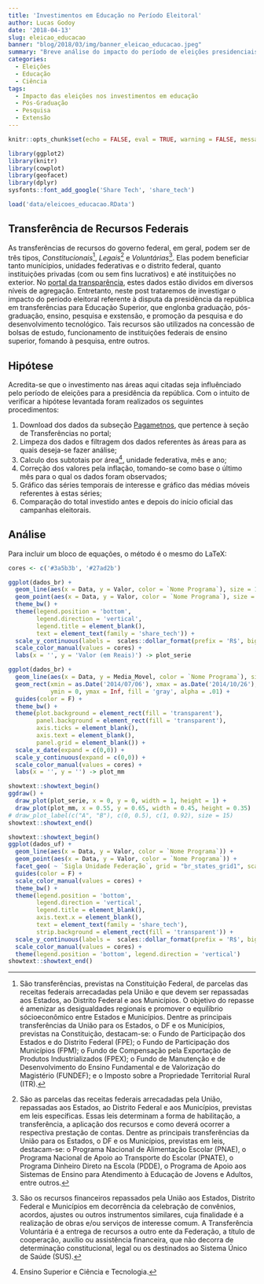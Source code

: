 ```yaml
---
title: 'Investimentos em Educação no Período Eleitoral'
author: Lucas Godoy
date: '2018-04-13'
slug: eleicao_educacao
banner: "blog/2018/03/img/banner_eleicao_educacao.jpeg"
summary: "Breve análise do impacto do período de eleições presidenciais no investimento em educação."
categories:
  - Eleições
  - Educação
  - Ciência
tags:
  - Impacto das eleições nos investimentos em educação
  - Pós-Graduação
  - Pesquisa
  - Extensão
---
```


```r
knitr::opts_chunk$set(echo = FALSE, eval = TRUE, warning = FALSE, message = FALSE)
```

```r
library(ggplot2)
library(knitr)
library(cowplot)
library(geofacet)
library(dplyr)
sysfonts::font_add_google('Share Tech', 'share_tech')
```

```r
load('data/eleicoes_educacao.RData')
```

## Transferência de Recursos Federais

  As transferências de recursos do governo federal, em geral, podem ser de três 
tipos, _Constitucionais_[^1], _Legais_[^2] e _Voluntárias_[^3]. Elas podem beneficiar tanto 
munícipios, unidades federativas e o distrito federal, quanto instituições privadas 
(com ou sem fins lucrativos) e até instituições no exterior. 
No [portal da transparência](http://www.portaltransparencia.gov.br), estes dados estão 
dividos em diversos níveis de agregação. Entretanto, neste post trataremos de investigar o 
impacto do período eleitoral referente à disputa da presidência da república em transferências 
para Educação Superior, que englonba graduação, pós-graduação, ensino, pesquisa e exstensão, 
e promoção da pesquisa e do desenvolvimento tecnológico. Tais recursos são utilizados na 
concessão de bolsas de estudo, funcionamento de instituições federais de ensino superior, 
fomando à pesquisa, entre outros. 

[^1]: São transferências, previstas na Constituição Federal, de parcelas das receitas federais arrecadadas pela União e que devem ser repassadas aos Estados, ao Distrito Federal e aos Municípios. O objetivo do repasse é amenizar as desigualdades regionais e promover o equilíbrio sócioeconômico entre Estados e Municípios. Dentre as principais transferências da União para os Estados, o DF e os Municípios, previstas na Constituição, destacam-se: o Fundo de Participação dos Estados e do Distrito Federal (FPE); o Fundo de Participação dos Municípios (FPM); o Fundo de Compensação pela Exportação de Produtos Industrializados (FPEX); o Fundo de Manutenção e de Desenvolvimento do Ensino Fundamental e de Valorização do Magistério (FUNDEF); e o Imposto sobre a Propriedade Territorial Rural (ITR).

[^2]: São as parcelas das receitas federais arrecadadas pela União, repassadas aos Estados, ao Distrito Federal e aos Municípios, previstas em leis específicas. Essas leis determinam a forma de habilitação, a transferência, a aplicação dos recursos e como deverá ocorrer a respectiva prestação de contas. Dentre as principais transferências da União para os Estados, o DF e os Municípios, previstas em leis, destacam-se: o Programa Nacional de Alimentação Escolar (PNAE), o Programa Nacional de Apoio ao Transporte do Escolar (PNATE), o Programa Dinheiro Direto na Escola (PDDE), o Programa de Apoio aos Sistemas de Ensino para Atendimento à Educação de Jovens e Adultos, entre outros.

[^3]: São os recursos financeiros repassados pela União aos Estados, Distrito Federal e Municípios em decorrência da celebração de convênios, acordos, ajustes ou outros instrumentos similares, cuja finalidade é a realização de obras e/ou serviços de interesse comum. A Transferência Voluntária é a entrega de recursos a outro ente da Federação, a título de cooperação, auxílio ou assistência financeira, que não decorra de determinação constitucional, legal ou os destinados ao Sistema Único de Saúde (SUS).

## Hipótese

  Acredita-se que o investimento nas áreas aqui citadas seja influênciado pelo período
de eleições para a presidência da república. Com o intuito de verificar a hipótese 
levantada foram realizados os seguintes procedimentos:

1. Download dos dados da subseção [Pagametnos](http://www.portaltransparencia.gov.br/downloads/mensal.asp?c=Transferencias),
que pertence à seção de Transferências no portal;  
2. Limpeza dos dados e filtragem dos dados referentes às áreas para as quais deseja-se fazer análise;
3. Calculo dos subtotais por área[^4], unidade federativa, mês e ano;
4. Correção dos valores pela inflação, tomando-se como base o último mês para o qual os dados
foram observados;
5. Gráfico das séries temporais de interesse e gráfico das médias móveis referentes à estas séries;
6. Comparação do total investido antes e depois do início oficial das campanhas eleitorais.

[^4]: Ensino Superior e Ciência e Tecnologia.

## Análise

Para incluir um bloco de equações, o método é o mesmo do LaTeX:

```r
cores <- c('#3a5b3b', '#27ad2b')

ggplot(dados_br) +
  geom_line(aes(x = Data, y = Valor, color = `Nome Programa`), size = 1.05) +
  geom_point(aes(x = Data, y = Valor, color = `Nome Programa`), size = 1.5) +
  theme_bw() +
  theme(legend.position = 'bottom', 
        legend.direction = 'vertical',
        legend.title = element_blank(),
        text = element_text(family = 'share_tech')) +
  scale_y_continuous(labels =  scales::dollar_format(prefix = 'R$', big.mark = '.', zero.print = 2)) +
  scale_color_manual(values = cores) +
  labs(x = '', y = 'Valor (em Reais)') -> plot_serie

ggplot(dados_br) +
  geom_line(aes(x = Data, y = Media_Movel, color = `Nome Programa`), size = 1.05) +
  geom_rect(xmin = as.Date('2014/07/06'), xmax = as.Date('2014/10/26'), 
            ymin = 0, ymax = Inf, fill = 'gray', alpha = .01) +
  guides(color = F) +
  theme_bw() +
  theme(plot.background = element_rect(fill = 'transparent'),
        panel.background = element_rect(fill = 'transparent'),
        axis.ticks = element_blank(),
        axis.text = element_blank(),
        panel.grid = element_blank()) +
  scale_x_date(expand = c(0,0)) +
  scale_y_continuous(expand = c(0,0)) +
  scale_color_manual(values = cores) +
  labs(x = '', y = '') -> plot_mm

showtext::showtext_begin()
ggdraw() +
  draw_plot(plot_serie, x = 0, y = 0, width = 1, height = 1) +
  draw_plot(plot_mm, x = 0.55, y = 0.65, width = 0.45, height = 0.35) 
# draw_plot_label(c("A", "B"), c(0, 0.5), c(1, 0.92), size = 15)
showtext::showtext_end()

```

```r
showtext::showtext_begin()
ggplot(dados_uf) +
  geom_line(aes(x = Data, y = Valor, color = `Nome Programa`)) +
  geom_point(aes(x = Data, y = Valor, color = `Nome Programa`)) +
  facet_geo( ~ `Sigla Unidade Federação`, grid = "br_states_grid1", scales = 'free_y') +
  guides(color = F) +
  scale_color_manual(values = cores) +
  theme_bw() +
  theme(legend.position = 'bottom', 
        legend.direction = 'vertical',
        legend.title = element_blank(),
        axis.text.x = element_blank(),
        text = element_text(family = 'share_tech'),
        strip.background = element_rect(fill = 'transparent')) +
  scale_y_continuous(labels =  scales::dollar_format(prefix = 'R$', big.mark = '.', zero.print = 2)) +
  scale_color_manual(values = cores) +
  theme(legend.position = 'bottom', legend.direction = 'vertical')
showtext::showtext_end()
```

